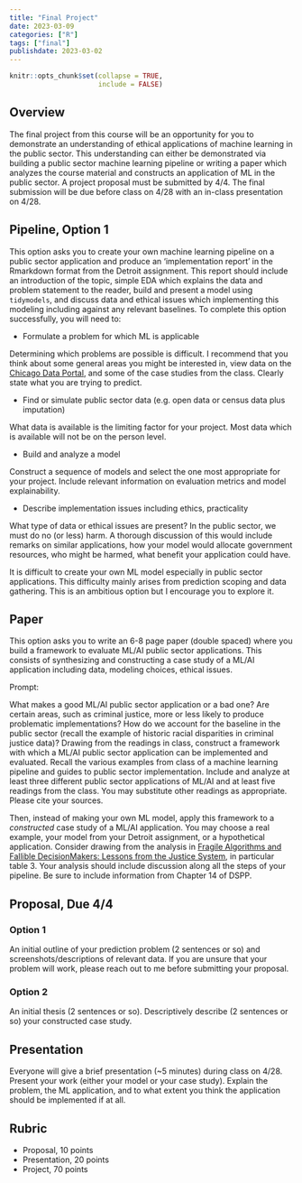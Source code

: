 ```yaml
---
title: "Final Project"
date: 2023-03-09
categories: ["R"]
tags: ["final"]
publishdate: 2023-03-02
---
```


```r
knitr::opts_chunk$set(collapse = TRUE,
                      include = FALSE)
```

## Overview

The final project from this course will be an opportunity for you to demonstrate an understanding of ethical applications of machine learning in the public sector. This understanding can either be demonstrated via building a public sector machine learning pipeline or writing a paper which analyzes the course material and constructs an application of ML in the public sector. A project proposal must be submitted by 4/4. The final submission will be due before class on 4/28 with an in-class presentation on 4/28.

## Pipeline, Option 1

This option asks you to create your own machine learning pipeline on a public sector application and produce an 'implementation report' in the Rmarkdown format from the Detroit assignment. This report should include an introduction of the topic, simple EDA which explains the data and problem statement to the reader, build and present a model using `tidymodels`, and discuss data and ethical issues which implementing this modeling including against any relevant baselines. To complete this option successfully, you will need to:

- Formulate a problem for which ML is applicable

Determining which problems are possible is difficult. I recommend that you think about some general areas you might be interested in, view data on the [Chicago Data Portal](https://data.cityofchicago.org/), and some of the case studies from the class. Clearly state what you are trying to predict.

- Find or simulate public sector data (e.g. open data or census data plus imputation)

What data is available is the limiting factor for your project. Most data which is available will not be on the person level.

- Build and analyze a model

Construct a sequence of models and select the one most appropriate for your project. Include relevant information on evaluation metrics and model explainability.

- Describe implementation issues including ethics, practicality

What type of data or ethical issues are present? In the public sector, we must do no (or less) harm. A thorough discussion of this would include remarks on similar applications, how your model would allocate government resources, who might be harmed, what benefit your application could have.

It is difficult to create your own ML model especially in public sector applications. This difficulty mainly arises from prediction scoping and data gathering. This is an ambitious option but I encourage you to explore it.

## Paper

This option asks you to write an 6-8 page paper (double spaced) where you build a framework to evaluate ML/AI public sector applications. This consists of synthesizing and constructing a case study of a ML/AI application including data, modeling choices, ethical issues. 

Prompt:

What makes a good ML/AI public sector application or a bad one? Are certain areas, such as criminal justice, more or less likely to produce problematic implementations? How do we account for the baseline in the public sector (recall the example of historic racial disparities in criminal justice data)? Drawing from the readings in class, construct a framework with which a ML/AI public sector application can be implemented and evaluated. Recall the various examples from class of a machine learning pipeline and guides to public sector implementation. Include and analyze at least three different public sector applications of ML/AI and at least five readings from the class. You may substitute other readings as appropriate. Please cite your sources.

Then, instead of making your own ML model, apply this framework to a *constructed* case study of a ML/AI application. You may choose a real example, your model from your Detroit assignment, or a hypothetical application. Consider drawing from the analysis in [Fragile Algorithms and Fallible DecisionMakers: Lessons from the Justice System](https://pubs.aeaweb.org/doi/pdfplus/10.1257/jep.35.4.71), in particular table 3. Your analysis should include discussion along all the steps of your pipeline. Be sure to include information from Chapter 14 of DSPP.

## Proposal, Due 4/4

### Option 1

An initial outline of your prediction problem (2 sentences or so) and screenshots/descriptions of relevant data. If you are unsure that your problem will work, please reach out to me before submitting your proposal.

### Option 2

An initial thesis (2 sentences or so). Descriptively describe (2 sentences or so) your constructed case study.

## Presentation

Everyone will give a brief presentation (~5 minutes) during class on 4/28. Present your work (either your model or your case study). Explain the problem, the ML application, and to what extent you think the application should be implemented if at all.

## Rubric

- Proposal, 10 points
- Presentation, 20 points
- Project, 70 points

